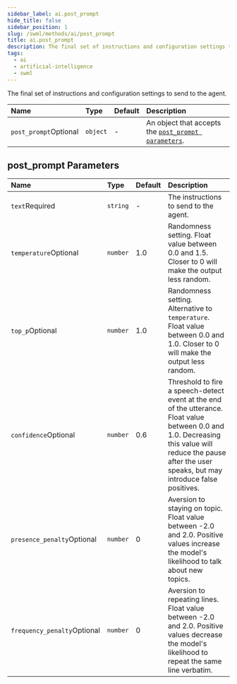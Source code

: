 ```yaml
---
sidebar_label: ai.post_prompt
hide_title: false
sidebar_position: 1
slug: /swml/methods/ai/post_prompt
title: ai.post_prompt
description: The final set of instructions and configuration settings to send to the agent.
tags:
  - ai
  - artificial-intelligence
  - swml
---
```


The final set of instructions and configuration settings to send to the agent.

| Name                                                        | Type     | Default | Description                                                                     |
|:------------------------------------------------------------|:---------|:--------|:--------------------------------------------------------------------------------|
| `post_prompt`<span className="optional-arg">Optional</span> | `object` | -       | An object that accepts the [`post_prompt parameters`](#post_prompt-parameters). |


## **post_prompt Parameters**

| Name                                                              | Type     | Default | Description                                                                                                                                                                                                 |
|:------------------------------------------------------------------|:---------|:--------|:------------------------------------------------------------------------------------------------------------------------------------------------------------------------------------------------------------|
| `text`<span className="required-arg">Required</span>              | `string` | -       | The instructions to send to the agent.                                                                                                                                                                      |
| `temperature`<span className="optional-arg">Optional</span>       | `number` | 1.0     | Randomness setting. Float value between 0.0 and 1.5. Closer to 0 will make the output less random.                                                                                                          |
| `top_p`<span className="optional-arg">Optional</span>             | `number` | 1.0     | Randomness setting. Alternative to `temperature`. Float value between 0.0 and 1.0. Closer to 0 will make the output less random.                                                                            |
| `confidence`<span className="optional-arg">Optional</span>        | `number` | 0.6     | Threshold to fire a speech-detect event at the end of the utterance. Float value between 0.0 and 1.0. Decreasing this value will reduce the pause after the user speaks, but may introduce false positives. |
| `presence_penalty`<span className="optional-arg">Optional</span>  | `number` | 0       | Aversion to staying on topic. Float value between -2.0 and 2.0. Positive values increase the model's likelihood to talk about new topics.                                                                   |
| `frequency_penalty`<span className="optional-arg">Optional</span> | `number` | 0       | Aversion to repeating lines. Float value between -2.0 and 2.0. Positive values decrease the model's likelihood to repeat the same line verbatim.                                                            |





